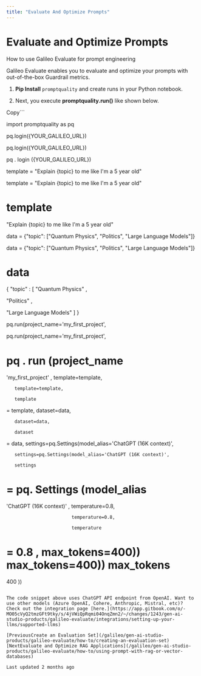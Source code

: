 ```yaml
---
title: "Evaluate And Optimize Prompts"
---
```


# Evaluate and Optimize Prompts

How to use Galileo Evaluate for prompt engineering

Galileo Evaluate enables you to evaluate and optimize your prompts with out-of-the-box Guardrail metrics.

1.  <strong class="font-bold">Pip Install</strong> <code class="py-[1px] px-1.5 min-w-[1.625rem] inline-flex justify-center items-center ring-1 ring-inset ring-dark/1 bg-dark/[0.06] rounded text-dark/8 dark:ring-light/1 dark:bg-light/1 dark:text-light/7 text-[.875em] leading-[calc(max(1.20em,1.25rem))]">promptquality</code> and create runs in your Python notebook.
    
2.  Next, you execute **promptquality.run()** like shown below.
    

Copy```


import
 promptquality 
as
 pq




pq.login({YOUR_GALILEO_URL})

pq.login({YOUR_GALILEO_URL})

pq
.
login
({YOUR_GALILEO_URL})




template = "Explain {topic} to me like I'm a 5 year old"

template = "Explain {topic} to me like I'm a 5 year old"

template 
=
 
"Explain 
{topic}
 to me like I'm a 5 year old"




data = {"topic": ["Quantum Physics", "Politics", "Large Language Models"]}

data = {"topic": ["Quantum Physics", "Politics", "Large Language Models"]}

data 
=
 
{
"topic"
:
 [
"Quantum Physics"
,
 
"Politics"
,
 
"Large Language Models"
]
}




pq.run(project_name='my_first_project',

pq.run(project_name='my_first_project',

pq
.
run
(project_name
=
'my_first_project'
,
       template=template,

       template=template,

       template
=
template,
       dataset=data,

       dataset=data,

       dataset
=
data,
       settings=pq.Settings(model_alias='ChatGPT (16K context)',

       settings=pq.Settings(model_alias='ChatGPT (16K context)',

       settings
=
pq.
Settings
(model_alias
=
'ChatGPT (16K context)'
,
                            temperature=0.8,

                            temperature=0.8,

                            temperature
=
0.8
,
                            max_tokens=400)) 
                            max_tokens=400)) 
                            max_tokens
=
400
))
 
```

The code snippet above uses ChatGPT API endpoint from OpenAI. Want to use other models (Azure OpenAI, Cohere, Anthropic, Mistral, etc)? Check out the integration page [here.](https://app.gitbook.com/o/-MO05cVyQ2tmzGFt9tky/s/4jVWiQpRqmi04OnqZmn2/~/changes/1243/gen-ai-studio-products/galileo-evaluate/integrations/setting-up-your-llms/supported-llms)

[PreviousCreate an Evaluation Set](/galileo/gen-ai-studio-products/galileo-evaluate/how-to/creating-an-evaluation-set)[NextEvaluate and Optimize RAG Applications](/galileo/gen-ai-studio-products/galileo-evaluate/how-to/using-prompt-with-rag-or-vector-databases)

Last updated 2 months ago